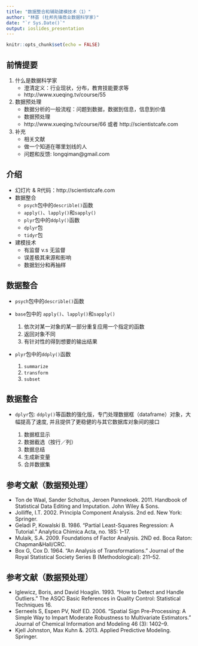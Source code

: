 ```yaml
---
title: "数据整合和辅助建模技术（1）"
author: "林荟 (杜邦先锋商业数据科学家)"
date: "`r Sys.Date()`"
output: ioslides_presentation
---
```


```r
knitr::opts_chunk$set(echo = FALSE)
```

## 前情提要

1. 什么是数据科学家
    - 澄清定义：行业现状，分布，教育技能要求等
    - http://www.xueqing.tv/course/55
1. 数据预处理
    - 数据分析的一般流程：问题到数据，数据到信息，信息到价值  
    - 数据预处理
    - http://www.xueqing.tv/course/66 或者 http://scientistcafe.com
1. 补充
    - 相关文献
    - 做一个知道在哪里划线的人
    - 问题和反馈: longqiman@gmail.com

## 介绍

- 幻灯片 & R代码：http://scientistcafe.com
- 数据整合
    - `psych`包中的`describle()`函数
    - `apply()`、`lapply()`和`sapply()`
    - `plyr`包中的`ddply()`函数
    - `dplyr`包
    - `tidyr`包
- 建模技术
    - 有监督 v.s 无监督
    - 误差极其来源和影响
    - 数据划分和再抽样


## 数据整合

- `psych`包中的`describle()`函数
- `base`包中的 `apply()`、`lapply()`和`sapply()`

    1. 依次对某一对象的某一部分重复应用一个指定的函数
    1. 返回对象不同
    1. 有针对性的得到想要的输出结果
    
- `plyr`包中的`ddply()`函数
    
    1. `summarize`
    1. `transform`
    1. `subset`

## 数据整合
    
- `dplyr`包: `ddply()`等函数的强化版，专门处理数据框（dataframe）对象，大幅提高了速度, 并且提供了更稳健的与其它数据库对象间的接口

   1. 数据框显示
   1. 数据截选（按行／列）
   1. 数据总结
   1. 生成新变量
   1. 合并数据集
   
## 参考文献（数据预处理）

- Ton de Waal, Sander Scholtus, Jeroen Pannekoek. 2011. Handbook of Statistical Data Editing and Imputation. John Wiley & Sons.
- Jolliffe, I.T. 2002. Principla Component Analysis. 2nd ed. New York: Springer.
- Geladi P, Kowalski B. 1986. “Partial Least-Squares Regression: A Tutorial.” Analytica Chimica Acta, no. 185: 1–17.
- Mulaik, S.A. 2009. Foundations of Factor Analysis. 2ND ed. Boca Raton: Chapman&Hall/CRC.
- Box G, Cox D. 1964. “An Analysis of Transformations.” Journal of the Royal Statistical Society Series B (Methodological): 211–52.

## 参考文献（数据预处理）

- Iglewicz, Boris, and David Hoaglin. 1993. “How to Detect and Handle Outliers.” The ASQC Basic References in Quality Control: Statistical Techniques 16.
- Serneels S, Espen PV, Nolf ED. 2006. “Spatial Sign Pre-Processing: A Simple Way to Impart Moderate Robustness to Multivariate Estimators.” Journal of Chemical Information and Modeling 46 (3): 1402–9.
- Kjell Johnston, Max Kuhn &. 2013. Applied Predictive Modeling. Springer.

